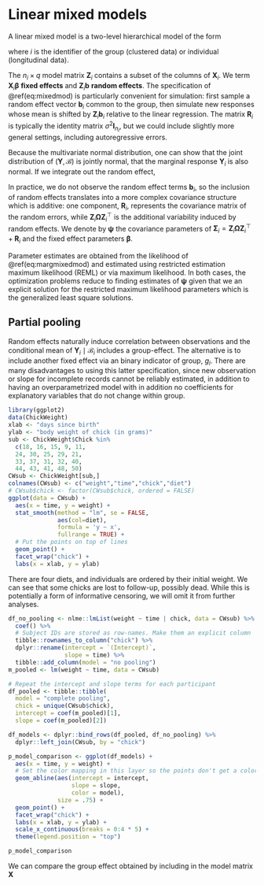 # Linear mixed models {#linear-mixed-models}


A linear mixed model is a two-level hierarchical model of the form 

\begin{align}
\mathcal{B}_i &\sim \mathsf{No}_q(\boldsymbol{0}_q, \boldsymbol{\Omega}) \nonumber\\
\boldsymbol{Y}_i \mid \mathcal{B}_i=\boldsymbol{b}_i &\sim \mathsf{No}_{n_i}(\mathbf{X}_i\boldsymbol{\beta} + \mathbf{Z}_i\boldsymbol{b}_i, \mathbf{R}_i) (\#eq:mixedmod)
\end{align}
where $i$ is the identifier of the group (clustered data) or individual (longitudinal data).

The $n_i \times q$ model matrix $\mathbf{Z}_i$ contains a subset of the columns of $\mathbf{X}_i$. We term $\mathbf{X}_i\boldsymbol{\beta}$ **fixed effects** and $\mathbf{Z}_i\boldsymbol{b}$ **random effects**.
The specification of \@ref(eq:mixedmod) is particularly convenient for simulation: first sample a random effect vector $\boldsymbol{b}_i$ common to the group, then simulate new responses whose mean is shifted by $\mathbf{Z}_i\boldsymbol{b}_i$ relative to the linear regression. The matrix $\mathbf{R}_i$ is typically the identity matrix $\sigma^2\mathbf{I}_{n_i}$, but we could include slightly more general settings, including autoregressive errors.

Because the multivariate normal distribution, one can show that the joint distribution of $(\boldsymbol{Y}, \mathcal{B})$ is jointly normal, that the marginal response $\boldsymbol{Y}_i$ is also normal. If we integrate out the random effect, 
\begin{align}
\boldsymbol{Y}_i \sim \mathsf{No}_{n_i}( \mathbf{X}_i \boldsymbol{\beta}, \mathbf{Z}_i\boldsymbol{\Omega}\mathbf{Z}_i^\top + \mathbf{R}_i)  (\#eq:margmodmixed)
\end{align}

In practice, we do not observe the random effect terms $\boldsymbol{b}_i$, so the inclusion of random effects translates into a more complex covariance structure which is additive: one component, $\mathbf{R}_i$, represents the covariance matrix of the random errors, while $\mathbf{Z}_i\boldsymbol{\Omega}\mathbf{Z}_i^\top$ is the additional variability induced by random effects. We denote by $\boldsymbol{\psi}$ the covariance parameters of $\boldsymbol{\Sigma}_i= \mathbf{Z}_i\boldsymbol{\Omega}\mathbf{Z}_i^\top + \mathbf{R}_i$ and the fixed effect parameters $\boldsymbol{\beta}$.

Parameter estimates are obtained from the likelihood of  \@ref(eq:margmixedmod) and estimated using restricted estimation maximum likelihood (REML) or via maximum likelihood. In both cases, the optimization problems reduce to finding estimates of  $\boldsymbol{\psi}$ given that we an explicit solution for the restricted maximum likelihood parameters 
\begin{align*}
\widehat{\boldsymbol{\beta}}_{\boldsymbol{\psi}} = (\mathbf{X}^\top\boldsymbol{\Sigma}^{-1}\mathbf{X})^{-1}\mathbf{X}^\top\boldsymbol{\Sigma}^{-1}\boldsymbol{Y}
\end{align*}
which is the generalized least square solutions. 


## Partial pooling

Random effects naturally induce correlation between observations and the conditional mean of $\boldsymbol{Y}_i \mid \mathcal{B}_i$ includes a group-effect. The alternative is to include another fixed effect via an binary indicator of group, $g_i$. There are many disadvantages to using this latter specification, since new observation or slope for incomplete records cannot be reliably estimated, in addition to having an overparametrized model with in addition no coefficients for explanatory variables that do not change within group.




```r

library(ggplot2)
data(ChickWeight)
xlab <- "days since birth"
ylab <- "body weight of chick (in grams)"
sub <- ChickWeight$Chick %in% 
  c(18, 16, 15, 9, 11,
  24, 30, 25, 29, 21,
  33, 37, 31, 32, 40,
  44, 43, 41, 48, 50)
CWsub <- ChickWeight[sub,]
colnames(CWsub) <- c("weight","time","chick","diet")
# CWsub$chick <- factor(CWsub$chick, ordered = FALSE)
ggplot(data = CWsub) + 
  aes(x = time, y = weight) + 
  stat_smooth(method = "lm", se = FALSE,
              aes(col=diet), 
              formula = 'y ~ x', 
              fullrange = TRUE) +
  # Put the points on top of lines
  geom_point() +
  facet_wrap("chick") +
  labs(x = xlab, y = ylab) 

```

There are four diets, and individuals are ordered by their initial weight. We can see that some chicks are lost to follow-up, possibly dead. While this is potentially a form of informative censoring, we will omit it from further analyses.

```r
df_no_pooling <- nlme::lmList(weight ~ time | chick, data = CWsub) %>% 
  coef() %>% 
  # Subject IDs are stored as row-names. Make them an explicit column
  tibble::rownames_to_column("chick") %>% 
  dplyr::rename(intercept = `(Intercept)`, 
                slope = time) %>% 
  tibble::add_column(model = "no pooling")
m_pooled <- lm(weight ~ time, data = CWsub) 

# Repeat the intercept and slope terms for each participant
df_pooled <- tibble::tibble(
  model = "complete pooling",
  chick = unique(CWsub$chick),
  intercept = coef(m_pooled)[1], 
  slope = coef(m_pooled)[2])

df_models <- dplyr::bind_rows(df_pooled, df_no_pooling) %>%
  dplyr::left_join(CWsub, by = "chick")

p_model_comparison <- ggplot(df_models) + 
  aes(x = time, y = weight) + 
  # Set the color mapping in this layer so the points don't get a color
  geom_abline(aes(intercept = intercept, 
                  slope = slope, 
                  color = model),
              size = .75) + 
  geom_point() +
  facet_wrap("chick") +
  labs(x = xlab, y = ylab) + 
  scale_x_continuous(breaks = 0:4 * 5) + 
  theme(legend.position = "top")

p_model_comparison

```

We can compare the group effect obtained by including in the model matrix $\mathbf{X}$ 
